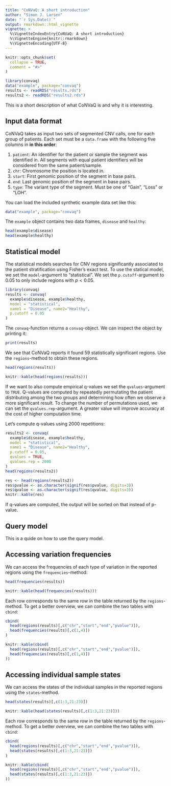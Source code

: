 ```yaml
---
title: "CoNVaQ: A short introduction"
author: "Simon J. Larsen"
date: "`r Sys.Date()`"
output: rmarkdown::html_vignette
vignette: >
  %\VignetteIndexEntry{CoNVaQ: A short introduction}
  %\VignetteEngine{knitr::rmarkdown}
  %\VignetteEncoding{UTF-8}
---
```


```r
knitr::opts_chunk$set(
  collapse = TRUE,
  comment = "#>"
)
```

```r
library(convaq)
data("example", package="convaq")
results <- readRDS("results.rds")
results2 <- readRDS("results2.rds")
```

This is a short description of what CoNVaQ is and why it is interesting.

## Input data format

CoNVaQ takes as input two sets of segmented CNV calls, one for each group of patients. Each set must be a `data.frame` with the following five columns in **in this order**:

1. `patient`: An identifier for the patient or sample the segment was identified in. All segments with equal patient identifiers will be considered from the same patient/sample.
2. `chr`: Chromosome the position is located in.
3. `start`: First genomic position of the segment in base pairs.
4. `end`: Last genomic position of the segment in base pairs.
5. `type`: The variant type of the segment. Must be one of "Gain", "Loss" or "LOH".

You can load the included synthetic example data set like this:

```r
data("example", package="convaq")
```

The `example` object contains two data frames, `disease` and `healthy`:

```r
head(example$disease)
head(example$healthy)
```

## Statistical model

The statistical models searches for CNV regions significantly associated to the patient stratification using Fisher's exact test. To use the statical model, we set the `model`-argument to "statistical". We set the `p.cutoff`-argument to 0.05 to only include regions with $p < 0.05$.

```r
library(convaq)
results <- convaq(
  example$disease, example$healthy,
  model = "statistical",
  name1 = "Disease", name2="Healthy",
  p.cutoff = 0.05
)
```

The `convaq`-function returns a `convaq`-object. We can inspect the object by printing it:

```r
print(results)
```

We see that CoNVaQ reports it found 59 statistically significant regions. Use the `regions`-method to obtain these regions.

```r
head(regions(results))
```

```r
knitr::kable(head(regions(results)))
```

If we want to also compute empirical q-values we set the `qvalues`-argument to `TRUE`.
Q-values are computed by repeatedly permutating the patient distributing among the two groups and determining how often we observe a more significant result. To change the number of permutations used, we can set the `qvalues.rep`-argument. A greater value will improve accuracy at the cost of higher computation time.

Let's compute q-values using 2000 repetitions:

```r
results2 <- convaq(
  example$disease, example$healthy,
  model = "statistical",
  name1 = "Disease", name2="Healthy",
  p.cutoff = 0.05,
  qvalues = TRUE,
  qvalues.rep = 2000
)
head(regions(results2))
```

```r
res <- head(regions(results2))
res$pvalue <- as.character(signif(res$pvalue, digits=3))
res$qvalue <- as.character(signif(res$qvalue, digits=3))
knitr::kable(res)
```

If q-values are computed, the output will be sorted on that instead of p-value.

## Query model

This is a quide on how to use the query model.

## Accessing variation frequencies

We can access the frequencies of each type of variation in the reported regions using the `frequencies`-method:
```r
head(frequencies(results))
```

```r
knitr::kable(head(frequencies(results)))
```

Each row corresponds to the same row in the table returned by the `regions`-method. To get a better overview, we can combine the two tables with `cbind`:

```r
cbind(
  head(regions(results)[,c("chr","start","end","pvalue")]),
  head(frequencies(results)[,c(1,4)])
)
```

```r
knitr::kable(cbind(
  head(regions(results)[,c("chr","start","end","pvalue")]),
  head(frequencies(results)[,c(1,4)])
))
```

## Accessing individual sample states

We can access the states of the individual samples in the reported regions using the `states`-method.

```r
head(states(results)[,c(1:3,21:23)])
```

```r
knitr::kable(head(states(results)[,c(1:3,21:23)]))
```

Each row corresponds to the same row in the table returned by the `regions`-method. To get a better overview, we can combine the two tables with `cbind`:

```r
cbind(
  head(regions(results)[,c("chr","start","end","pvalue")]),
  head(states(results)[,c(1:3,21:23)])
)
```

```r
knitr::kable(cbind(
  head(regions(results)[,c("chr","start","end","pvalue")]),
  head(states(results)[,c(1:3,21:23)])
))
```
